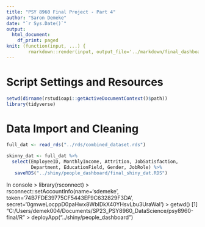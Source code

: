 ```yaml
---
title: "PSY 8960 Final Project - Part 4"
author: "Saron Demeke"
date: "`r Sys.Date()`"
output: 
  html_document:
    df_print: paged
knit: (function(input, ...) { 
        rmarkdown::render(input, output_file='../markdown/final_dashboard.html') })
---
```

  
# Script Settings and Resources
```r
setwd(dirname(rstudioapi::getActiveDocumentContext()$path))
library(tidyverse)
```  
  

# Data Import and Cleaning
```r
full_dat <- read_rds("../rds/combined_dataset.rds")

skinny_dat <- full_dat %>% 
  select(EmployeeID, MonthlyIncome, Attrition, JobSatisfaction,
         Department, EducationField, Gender, JobRole) %>% 
   saveRDS("../shiny/people_dashboard/final_shiny_dat.RDS")


```



In console 
> library(rsconnect)
> rsconnect::setAccountInfo(name='sdemeke', token='74B7FDE39775CF5443EF9C632829F3DA', secret='0gmweLocppD0paHwx8WbIDkX40YHsvLbu3UraWaI')
> getwd()
[1] "C:/Users/demek004/Documents/SP23_PSY8960_DataScience/psy8960-final/R"
> deployApp("../shiny/people_dashboard")
